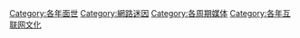 [[Category:各年面世|Category:各年面世]]
[[Category:網路迷因|Category:網路迷因]]
[[Category:各周期媒体|Category:各周期媒体]]
[[Category:各年互联网文化|Category:各年互联网文化]]